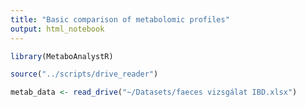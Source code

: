 ```yaml
---
title: "Basic comparison of metabolomic profiles"
output: html_notebook
---
```


```r
library(MetaboAnalystR)

source("../scripts/drive_reader")
```

```r
metab_data <- read_drive("~/Datasets/faeces vizsgálat IBD.xlsx")
```